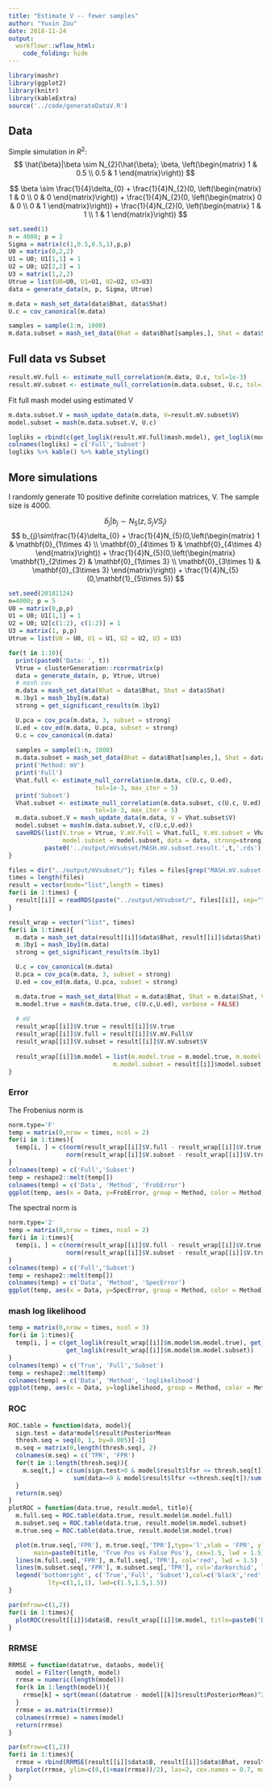 ```yaml
---
title: "Estimate V -- fewer samples"
author: "Yuxin Zou"
date: 2018-11-24
output: 
  workflowr::wflow_html:
    code_folding: hide
---
```


```r
library(mashr)
library(ggplot2)
library(knitr)
library(kableExtra)
source('../code/generateDataV.R')
```

## Data

Simple simulation in $R^2$:
$$
\hat{\beta}|\beta \sim N_{2}(\hat{\beta}; \beta, \left(\begin{matrix} 1 & 0.5 \\
                                          0.5 & 1 \end{matrix}\right))
$$

$$
\beta \sim \frac{1}{4}\delta_{0} + \frac{1}{4}N_{2}(0, \left(\begin{matrix} 1 & 0 \\
                                          0 & 0 \end{matrix}\right)) + \frac{1}{4}N_{2}(0, \left(\begin{matrix} 0 & 0 \\
                                          0 & 1 \end{matrix}\right)) + \frac{1}{4}N_{2}(0, \left(\begin{matrix} 1 & 1 \\
                                          1 & 1 \end{matrix}\right))
$$
```r
set.seed(1)
n = 4000; p = 2
Sigma = matrix(c(1,0.5,0.5,1),p,p)
U0 = matrix(0,2,2)
U1 = U0; U1[1,1] = 1
U2 = U0; U2[2,2] = 1
U3 = matrix(1,2,2)
Utrue = list(U0=U0, U1=U1, U2=U2, U3=U3)
data = generate_data(n, p, Sigma, Utrue)
```

```r
m.data = mash_set_data(data$Bhat, data$Shat)
U.c = cov_canonical(m.data)
```

```r
samples = sample(1:n, 1000)
m.data.subset = mash_set_data(Bhat = data$Bhat[samples,], Shat = data$Shat)
```

## Full data vs Subset

```r
result.mV.full <- estimate_null_correlation(m.data, U.c, tol=1e-3)
result.mV.subset <- estimate_null_correlation(m.data.subset, U.c, tol=1e-3)
```

Fit full mash model using estimated V
```r
m.data.subset.V = mash_update_data(m.data, V=result.mV.subset$V)
model.subset = mash(m.data.subset.V, U.c)
```

```r
logliks = rbind(c(get_loglik(result.mV.full$mash.model), get_loglik(model.subset)))
colnames(logliks) = c('Full','Subset')
logliks %>% kable() %>% kable_styling()
```

## More simulations

I randomly generate 10 positive definite correlation matrices, V. The sample size is 4000.

$$
\hat{b}_{j}|b_{j} \sim N_{5}(z, S_{j}VS_{j})
$$
$$
b_{j}\sim\frac{1}{4}\delta_{0} + \frac{1}{4}N_{5}(0,\left(\begin{matrix} 1 & \mathbf{0}_{1\times 4} \\ \mathbf{0}_{4\times 1} & \mathbf{0}_{4\times 4} \end{matrix}\right)) + \frac{1}{4}N_{5}(0,\left(\begin{matrix} \mathbf{1}_{2\times 2} & \mathbf{0}_{1\times 3} \\ \mathbf{0}_{3\times 1} & \mathbf{0}_{3\times 3} \end{matrix}\right)) + \frac{1}{4}N_{5}(0,\mathbf{1}_{5\times 5})
$$

```r
set.seed(20181124)
n=4000; p = 5
U0 = matrix(0,p,p)
U1 = U0; U1[1,1] = 1
U2 = U0; U2[c(1:2), c(1:2)] = 1
U3 = matrix(1, p,p)
Utrue = list(U0 = U0, U1 = U1, U2 = U2, U3 = U3)

for(t in 1:10){
  print(paste0('Data: ', t))
  Vtrue = clusterGeneration::rcorrmatrix(p)
  data = generate_data(n, p, Vtrue, Utrue)
  # mash cov
  m.data = mash_set_data(Bhat = data$Bhat, Shat = data$Shat)
  m.1by1 = mash_1by1(m.data)
  strong = get_significant_results(m.1by1)

  U.pca = cov_pca(m.data, 3, subset = strong)
  U.ed = cov_ed(m.data, U.pca, subset = strong)
  U.c = cov_canonical(m.data)
  
  samples = sample(1:n, 1000)
  m.data.subset = mash_set_data(Bhat = data$Bhat[samples,], Shat = data$Shat)
  print('Method: mV')
  print('Full')
  Vhat.full <- estimate_null_correlation(m.data, c(U.c, U.ed),
                        tol=1e-3, max_iter = 5)
  print('Subset')
  Vhat.subset <- estimate_null_correlation(m.data.subset, c(U.c, U.ed),
                        tol=1e-3, max_iter = 5)
  m.data.subset.V = mash_update_data(m.data, V = Vhat.subset$V)
  model.subset = mash(m.data.subset.V, c(U.c,U.ed))
  saveRDS(list(V.true = Vtrue, V.mV.Full = Vhat.full, V.mV.subset = Vhat.subset, 
               model.subset = model.subset, data = data, strong=strong),
          paste0('../output/mVsubset/MASH.mV.subset.result.',t,'.rds'))
}
```

```r
files = dir("../output/mVsubset/"); files = files[grep("MASH.mV.subset.result",files)]
times = length(files)
result = vector(mode="list",length = times)
for(i in 1:times) {
  result[[i]] = readRDS(paste("../output/mVsubset/", files[[i]], sep=""))
}
```

```r
result_wrap = vector("list", times) 
for(i in 1:times){
  m.data = mash_set_data(result[[i]]$data$Bhat, result[[i]]$data$Shat)
  m.1by1 = mash_1by1(m.data)
  strong = get_significant_results(m.1by1)

  U.c = cov_canonical(m.data)
  U.pca = cov_pca(m.data, 3, subset = strong)
  U.ed = cov_ed(m.data, U.pca, subset = strong)

  m.data.true = mash_set_data(Bhat = m.data$Bhat, Shat = m.data$Shat, V = result[[i]]$V.true)
  m.model.true = mash(m.data.true, c(U.c,U.ed), verbose = FALSE)
  
  # mV
  result_wrap[[i]]$V.true = result[[i]]$V.true
  result_wrap[[i]]$V.full = result[[i]]$V.mV.Full$V
  result_wrap[[i]]$V.subset = result[[i]]$V.mV.subset$V
  
  result_wrap[[i]]$m.model = list(m.model.true = m.model.true, m.model.full = result[[i]]$V.mV.Full$mash.model,
                             m.model.subset = result[[i]]$model.subset)
}
```

### Error

The Frobenius norm is
```r
norm.type='F'
temp = matrix(0,nrow = times, ncol = 2)
for(i in 1:times){
  temp[i, ] = c(norm(result_wrap[[i]]$V.full - result_wrap[[i]]$V.true, type = norm.type), 
                norm(result_wrap[[i]]$V.subset - result_wrap[[i]]$V.true, type = norm.type))
}
colnames(temp) = c('Full','Subset')
temp = reshape2::melt(temp[])
colnames(temp) = c('Data', 'Method', 'FrobError')
ggplot(temp, aes(x = Data, y=FrobError, group = Method, color = Method)) + geom_line()
```

The spectral norm is
```r
norm.type='2'
temp = matrix(0,nrow = times, ncol = 2)
for(i in 1:times){
  temp[i, ] = c(norm(result_wrap[[i]]$V.full - result_wrap[[i]]$V.true, type = norm.type), 
                norm(result_wrap[[i]]$V.subset - result_wrap[[i]]$V.true, type = norm.type))
}
colnames(temp) = c('Full','Subset')
temp = reshape2::melt(temp[])
colnames(temp) = c('Data', 'Method', 'SpecError')
ggplot(temp, aes(x = Data, y=SpecError, group = Method, color = Method)) + geom_line()
```

### mash log likelihood

```r
temp = matrix(0,nrow = times, ncol = 3)
for(i in 1:times){
  temp[i, ] = c(get_loglik(result_wrap[[i]]$m.model$m.model.true), get_loglik(result_wrap[[i]]$m.model$m.model.full),
                get_loglik(result_wrap[[i]]$m.model$m.model.subset))
}
colnames(temp) = c('True', 'Full','Subset')
temp = reshape2::melt(temp)
colnames(temp) = c('Data', 'Method', 'loglikelihood')
ggplot(temp, aes(x = Data, y=loglikelihood, group = Method, color = Method)) + geom_line()
```

### ROC

```r
ROC.table = function(data, model){
  sign.test = data*model$result$PosteriorMean
  thresh.seq = seq(0, 1, by=0.005)[-1]
  m.seq = matrix(0,length(thresh.seq), 2)
  colnames(m.seq) = c('TPR', 'FPR')
  for(t in 1:length(thresh.seq)){
    m.seq[t,] = c(sum(sign.test>0 & model$result$lfsr <= thresh.seq[t])/sum(data!=0),
                  sum(data==0 & model$result$lfsr <=thresh.seq[t])/sum(data==0))
  }
  return(m.seq)
}
plotROC = function(data.true, result.model, title){
  m.full.seq = ROC.table(data.true, result.model$m.model.full)
  m.subset.seq = ROC.table(data.true, result.model$m.model.subset)
  m.true.seq = ROC.table(data.true, result.model$m.model.true)

  plot(m.true.seq[,'FPR'], m.true.seq[,'TPR'],type='l',xlab = 'FPR', ylab='TPR',
       main=paste0(title, 'True Pos vs False Pos'), cex=1.5, lwd = 1.5)
  lines(m.full.seq[,'FPR'], m.full.seq[,'TPR'], col='red', lwd = 1.5)
  lines(m.subset.seq[,'FPR'], m.subset.seq[,'TPR'], col='darkorchid', lwd = 1.5)
  legend('bottomright', c('True','Full', 'Subset'),col=c('black','red','darkorchid'),
           lty=c(1,1,1), lwd=c(1.5,1.5,1.5))
}
```

```r
par(mfrow=c(1,2))
for(i in 1:times){
  plotROC(result[[i]]$data$B, result_wrap[[i]]$m.model, title=paste0('Data', i, ' '))
}
```

### RRMSE

```r
RRMSE = function(datatrue, dataobs, model){
  model = Filter(length, model)
  rrmse = numeric(length(model))
  for(k in 1:length(model)){
    rrmse[k] = sqrt(mean((datatrue - model[[k]]$result$PosteriorMean)^2)/mean((datatrue - dataobs)^2))
  }
  rrmse = as.matrix(t(rrmse))
  colnames(rrmse) = names(model)
  return(rrmse)
}
```

```r
par(mfrow=c(1,2))
for(i in 1:times){
  rrmse = rbind(RRMSE(result[[i]]$data$B, result[[i]]$data$Bhat, result_wrap[[i]]$m.model))
  barplot(rrmse, ylim=c(0,(1+max(rrmse))/2), las=2, cex.names = 0.7, main='RRMSE')
}
```
























